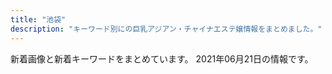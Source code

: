 ```yaml
---
title: "池袋"
description: "キーワード別にの巨乳アジアン・チャイナエステ嬢情報をまとめました。"
---
```


新着画像と新着キーワードをまとめています。
2021年06月21日の情報です。

<DmmAffiliateIns />
<KeywordTable
  shops={
    [
    {
        "name": "MONA\u30fbLIZA \u30e2\u30ca\u30fb\u30ea\u30b6",
        "keywords": {
            "C": 8
        },
        "station": "JR\u6c60\u888b\u99c5\u897f\u53e3",
        "img_links": [
            "http://monaliza.xyz/images/index_c2.jpg",
            "http://monaliza.xyz/images/index_c3.jpg",
            "http://monaliza.xyz/images/g6.jpg",
            "http://monaliza.xyz/images/g7.jpg",
            "http://monaliza.xyz/images/mobile.jpg",
            "http://monaliza.xyz/images/r04.jpg",
            "http://monaliza.xyz/images/gallery_image01b.jpg",
            "http://monaliza.xyz/images/r03.jpg",
            "http://monaliza.xyz/images/top.jpg",
            "http://monaliza.xyz/images/index_c1.jpg",
            "http://monaliza.xyz/images/r01.jpg",
            "http://monaliza.xyz/images/g4.jpg",
            "http://monaliza.xyz/images/yuki.jpg",
            "http://monaliza.xyz/images/aoyi.jpg",
            "http://monaliza.xyz/images/r02.jpg"
        ],
        "url": "http://monaliza.xyz/"
    },
    {
        "url": "https://www.aroma-angels.net/",
        "name": "AromaAngels\uff5e\u6c60\u888b\u30a2\u30ed\u30de\u30a8\u30f3\u30b8\u30a7\u30eb\u30ba\uff5e",
        "keywords": {
            "85": 13,
            "86": 5,
            "88": 5,
            "C": 45,
            "87": 5,
            "E": 2,
            "83": 1,
            "D": 14
        },
        "station": "JR\u6c60\u888b\u99c5\u897f\u53e3",
        "img_links": [
            "https://www.aroma-angels.net/images/mt_10_1_506.jpg",
            "https://www.aroma-angels.net/images/ml_11_1_240.jpg",
            "https://www.aroma-angels.net/images/up_5_22_0.jpg",
            "https://www.aroma-angels.net/images/mc_1_2_1092.jpg",
            "https://www.aroma-angels.net/images/mc_1_2_445.jpg",
            "https://www.aroma-angels.net/images/ml_11_1_1092.jpg",
            "https://www.aroma-angels.net/images/link/link_34.jpg",
            "https://www.aroma-angels.net/images/ml_11_1_507.jpg",
            "https://www.aroma-angels.net/images/link/link_31.jpg",
            "https://www.aroma-angels.net/asset/img/spacer900x360.png",
            "https://www.aroma-angels.net/images/up_5_11_0.jpeg",
            "https://www.aroma-angels.net/images/up_5_25_0.jpg",
            "https://www.aroma-angels.net/images/ml_11_1_1064.jpg",
            "https://www.aroma-angels.net/images/mc_1_1_505.jpg",
            "https://www.aroma-angels.net/images/ml_11_1_505.jpg",
            "https://www.aroma-angels.net/images/ml_11_1_239.jpg",
            "https://www.aroma-angels.net/images/mc_1_1_2202.jpg",
            "https://www.aroma-angels.net/images/up_5_15_0.jpg",
            "https://www.aroma-angels.net/asset/img/top.jpg",
            "https://www.aroma-angels.net/images/mc_1_2_144.jpg",
            "https://www.aroma-angels.net/images/up_5_8_0.jpg",
            "https://www.aroma-angels.net/images/mt_10_1_508.jpg",
            "https://www.aroma-angels.net/images/mt_10_1_1092.jpg",
            "https://www.aroma-angels.net/images/link/link_37.png",
            "https://www.aroma-angels.net/images/ml_11_1_314.jpg",
            "https://www.aroma-angels.net/images/mc_1_1_445.jpg",
            "https://www.aroma-angels.net/images/up_5_5_0.jpg",
            "https://www.aroma-angels.net/images/ml_11_1_506.jpg",
            "https://www.aroma-angels.net/asset/img/spacer300x450.png",
            "https://www.aroma-angels.net/images/ml_11_1_1411.jpg",
            "https://www.aroma-angels.net/images/mc_1_2_105.jpg",
            "https://www.aroma-angels.net/images/mc_1_1_1338.jpg",
            "https://www.aroma-angels.net/images/mt_10_1_105.jpg",
            "https://www.aroma-angels.net/images/mc_1_1_960.jpg",
            "https://www.aroma-angels.net/images/up_5_27_0.jpg",
            "https://www.aroma-angels.net/asset/img/spacer_gallery.png",
            "https://www.aroma-angels.net/images/up_5_19_0.jpg",
            "https://www.aroma-angels.net/images/ml_11_1_268.jpg",
            "https://www.aroma-angels.net/images/mc_1_1_1092.jpg",
            "https://www.aroma-angels.net/images/link/link_27.jpg",
            "https://www.aroma-angels.net/images/mt_10_1_505.jpg",
            "https://www.aroma-angels.net/images/mt_10_1_446.jpg",
            "https://www.aroma-angels.net/images/ml_11_1_425.jpg",
            "https://estama.jp/assets_new/default/pc/img/page/link/estama_200_40.png",
            "https://www.aroma-angels.net/images/mt_10_1_144.jpg",
            "https://www.aroma-angels.net/images/up_5_26_0.jpg",
            "https://www.aroma-angels.net/images/up_5_9_0.jpg",
            "https://www.aroma-angels.net/images/link/link_19.jpg",
            "https://www.aroma-angels.net/images/up_5_7_0.jpg",
            "https://menlog.net/link/menlog20040.jpg",
            "https://www.aroma-angels.net/images/ml_11_1_445.jpg",
            "https://www.aroma-angels.net/images/link/link_15.jpg",
            "https://www.aroma-angels.net/images/ml_11_1_241.jpg",
            "https://www.aroma-angels.net/images/ml_11_1_508.jpg",
            "https://www.aroma-angels.net/images/mc_1_1_508.jpg",
            "https://www.aroma-angels.net/images/mc_1_1_208.jpg",
            "https://www.aroma-angels.net/images/up_5_6_0.jpg",
            "https://www.aroma-angels.net/images/ml_11_1_105.jpg",
            "https://www.aroma-angels.net/images/ml_11_1_960.jpg",
            "https://www.aroma-angels.net/images/ml_11_1_446.jpg",
            "https://www.aroma-angels.net/images/ml_11_1_882.jpg",
            "https://www.aroma-angels.net/images/ml_11_1_208.jpg",
            "https://www.aroma-angels.net/images/mc_1_2_960.jpg",
            "https://www.aroma-angels.net/images/mc_1_1_105.jpg",
            "https://www.aroma-angels.net/images/mc_1_1_446.jpg",
            "https://www.aroma-angels.net/images/mc_1_1_882.jpg",
            "https://www.aroma-angels.net/images/ml_11_1_1272.jpg",
            "https://www.aroma-angels.net/images/ml_11_1_1338.jpg",
            "https://www.aroma-angels.net/images/up_5_10_0.jpg",
            "https://www.aroma-angels.net/images/up_5_14_0.jpg",
            "https://www.aroma-angels.net/images/mc_1_1_144.jpg",
            "https://www.aroma-angels.net/images/ml_11_1_144.jpg",
            "https://www.aroma-angels.net/images/up_5_18_0.jpg",
            "https://www.aroma-angels.net/images/up_5_17_0.jpg",
            "https://www.aroma-angels.net/images/ml_11_1_1698.jpeg",
            "https://www.aroma-angels.net/images/mc_1_1_506.jpg",
            "https://www.aroma-angels.net/images/ml_11_1_2202.jpg",
            "https://www.aroma-angels.net/images/up_5_12_0.jpg",
            "https://www.aroma-angels.net/asset/img/top2.jpg",
            "https://www.aroma-angels.net/images/up_5_13_0.jpg",
            "https://www.aroma-angels.net/images/up_5_23_0.jpg",
            "https://www.aroma-angels.net/images/ml_11_1_1285.jpg"
        ]
    },
    {
        "img_links": [
            "http://koi.este.work/2/uploadimg/1601879728.jpg",
            "http://koi.este.work/top.jpg",
            "http://koi.este.work/tennai4.jpg",
            "http://koi.este.work/b_girl.png",
            "http://koi.este.work/tennai.png",
            "http://koi.este.work/up_5_3_0.jpg",
            "http://koi.este.work/2/uploadimg/1577672563.jpg",
            "http://koi.este.work/mens-esthe.png",
            "http://koi.este.work/2/uploadimg/1565558725.jpg",
            "http://koi.este.work/t3.jpg",
            "http://koi.este.work/t1.jpg",
            "http://momipara.jp/img/link/momi88.jpg",
            "http://koi.este.work/2/uploadimg/1579481243.jpg",
            "http://koi.este.work/tennai3.jpg",
            "http://koi.este.work/tennai2.jpg",
            "http://koi.este.work/b_news.png"
        ],
        "name": "\u604b",
        "keywords": {
            "83": 18,
            "85": 6,
            "C": 12,
            "D": 18,
            "86": 6
        },
        "station": "JR\u6c60\u888b\u99c5\u897f\u53e3",
        "url": "http://koi.este.work/"
    },
    {
        "img_links": [
            "http://hanamizuki.jpn.cm/images/top.png",
            "http://hanamizuki.jpn.cm/photos/sites/43/2017/11/2017110204161468.jpg",
            "http://hanamizuki.jpn.cm/photos/sites/43/2019/12/2019122511054726.jpg",
            "http://hanamizuki.jpn.cm/images/nbj2.jpg",
            "http://hanamizuki.jpn.cm/photos/sites/43/2017/11/2017110204162215.jpg",
            "http://hanamizuki.jpn.cm/images/mobile.png",
            "http://hanamizuki.jpn.cm/images/s_link.png",
            "http://hanamizuki.jpn.cm/photos/sites/43/2019/12/2019122511054178.jpg",
            "http://hanamizuki.jpn.cm/images/s_staff.png",
            "http://hanamizuki.jpn.cm/images/s_news.png",
            "http://hanamizuki.jpn.cm/photos/sites/43/2021/02/2021020211590282.jpg"
        ],
        "name": "\u6c34\u6728\u82b1",
        "url": "http://hanamizuki.jpn.cm/",
        "keywords": {
            "H": 2,
            "88": 1,
            "95": 1,
            "90": 1,
            "E": 1
        },
        "station": "JR\u6c60\u888b\u99c5\u6771\u53e3"
    },
    {
        "name": "\u5fc3\u30d1\u30e9\u30c0\u30a4\u30b9",
        "station": "JR\u6c60\u888b\u99c5\u897f\u53e3",
        "url": "http://new-paradise.net/",
        "img_links": [
            "http://new-paradise.net/images/zi_staff.png",
            "http://new-paradise.net/images/a4.jpg",
            "http://new-paradise.net/images/g0.jpg",
            "http://new-paradise.net/images/a5.jpg",
            "http://new-paradise.net/images/mobile.png",
            "http://new-paradise.net/images/info.jpg",
            "http://new-paradise.net/images/a6.jpg",
            "http://new-paradise.net/images/a1.jpg",
            "http://new-paradise.net/images/a2.jpg",
            "http://new-paradise.net/images/r3.jpg",
            "http://new-paradise.net/images/misaki02.jpg",
            "http://new-paradise.net/images/up.png",
            "http://new-paradise.net/images/flash1.jpg",
            "http://new-paradise.net/images/kanna02.jpg",
            "http://new-paradise.net/images/noa.jpg",
            "http://new-paradise.net/images/honoka.jpg",
            "http://new-paradise.net/images/a7.jpg",
            "http://new-paradise.net/images/kiki.jpg",
            "http://new-paradise.net/images/kiki02.jpg",
            "http://new-paradise.net/images/itigo.jpg",
            "http://new-paradise.net/images/misaki01.jpg",
            "http://new-paradise.net/images/down.png",
            "http://new-paradise.net/images/a3.jpg"
        ],
        "keywords": {}
    },
    {
        "img_links": [
            "http://es-manzokudou.com/images/index_06.jpg",
            "http://es-manzokudou.com/images/index_24.jpg",
            "http://es-manzokudou.com/uploads/801bf12e5eb5d7775a0d06c4314059a8.jpg",
            "http://es-manzokudou.com/images/service_09.jpg",
            "http://es-manzokudou.com/uploads/40fc21d31595f51aaf89793b1f68617b.jpg",
            "http://es-manzokudou.com/uploads/6eeb47bf176bb33d310cc4b85e6877cd.jpg",
            "http://es-manzokudou.com/images/info_07.png",
            "http://es-manzokudou.com/images/interior_10.jpg",
            "http://es-manzokudou.com/uploads/1e5aff376576a255098bc7597386a028.jpg",
            "http://es-manzokudou.com/uploads/de54f16df04e0df8ae07ab990b8c9fd2.jpg",
            "http://es-manzokudou.com/images/index_16.jpg",
            "http://es-manzokudou.com/uploads/ce9c20b274548d8d7fc88ffba3feb6b8.jpg",
            "http://es-manzokudou.com/uploads/7284e4ffc051cbb8c074a8c30390ce68.jpg",
            "http://es-manzokudou.com/uploads/b7f36d45469210b381ecb79a0e05a347.jpg",
            "http://es-manzokudou.com/images/index_17.jpg",
            "http://es-manzokudou.com/uploads/4a9bc6863322924a09070162269c7415.jpg",
            "http://es-manzokudou.com/uploads/848e0db3804d1d3c823537204d67f5aa.jpg",
            "http://es-manzokudou.com/uploads/c7f77c3ead6ef13dab668a39ed78609c.jpg",
            "http://www.cmfm2.jp/images/over_thumb_l.png",
            "http://es-manzokudou.com/images/index_29.jpg",
            "http://es-manzokudou.com/uploads/13ab049cc45dea80b43d33b6b7108f00.jpg",
            "http://es-manzokudou.com/images/index_15.jpg",
            "http://es-manzokudou.com/uploads/0d826c16062de1388c242e2f77eb7cd6.jpg",
            "http://es-manzokudou.com/uploads/f66d763bd48ac5f51969e4311ac7af5c.jpg",
            "http://es-manzokudou.com/uploads/200f500725d3f15233d981ad9b5e6b9a.jpg",
            "http://es-manzokudou.com/uploads/0796672f7c59948334658998a3c55cdb.jpg",
            "http://es-manzokudou.com/images/girls_11.jpg",
            "http://es-manzokudou.com/images/index_13.jpg",
            "http://es-manzokudou.com/uploads/8a1fb58d0b110680c2356994ca8efb25.jpg",
            "http://es-manzokudou.com/images/girls_09.jpg",
            "http://es-manzokudou.com/uploads/d89fe15ae91cbe6757df76651ba2bafb.jpg",
            "http://es-manzokudou.com/images/index_03.jpg",
            "http://es-manzokudou.com/uploads/62c2e989f1be95fc8e01be85b464d514.jpg",
            "http://es-manzokudou.com/uploads/e0558d7d118d3983ed620237423a6a17.jpg",
            "http://es-manzokudou.com/uploads/9f77b9b12f9cf11fcb013974ba368064.jpg",
            "http://es-manzokudou.com/uploads/209ba11412c2c128b5dfbdb8cfef6faa.jpg",
            "http://es-manzokudou.com/images/index_31.jpg",
            "http://es-manzokudou.com/uploads/6d01aeb80d9d599f91829439c8d1cce9.jpg",
            "http://es-manzokudou.com/images/info_05.png",
            "http://es-manzokudou.com/uploads/c92c85411d427aeda4e82379f413bfc5.jpg",
            "http://es-manzokudou.com/uploads/dedff2c11ab7aaa841a9cf2747a8406c.jpg",
            "http://es-manzokudou.com/images/index_28.jpg",
            "http://es-manzokudou.com/images/index_30.jpg",
            "http://es-manzokudou.com/images/index_19.jpg",
            "http://es-manzokudou.com/uploads/275d5f397baa63db8424c86d5d6237cf.jpg",
            "http://es-manzokudou.com/images/index_02.jpg",
            "http://es-manzokudou.com/uploads/0b1795e88117182a477ab05f88143541.jpg",
            "http://es-manzokudou.com/images/info_02.png",
            "http://es-manzokudou.com/uploads/33e3f16ac4ad0cce4991bcbf73f4ed57.jpg",
            "http://es-manzokudou.com/images/index_22.jpg",
            "http://es-manzokudou.com/images/index_14.jpg",
            "http://es-manzokudou.com/uploads/e29aa67ee54566513e4e34114bfdc7b9.jpg",
            "http://es-manzokudou.com/uploads/efbc511fca65f9baeae51ee52426cc0e.jpg",
            "http://es-manzokudou.com/images/index_21.jpg",
            "http://es-manzokudou.com/images/info_04.png",
            "http://es-manzokudou.com/images/index_23.jpg",
            "http://es-manzokudou.com/uploads/d0fdd8f6b16eaf7d5013c7d285fed2e3.jpg",
            "http://es-manzokudou.com/images/index_08.jpg",
            "http://es-manzokudou.com/uploads/356177edff3d3b7efc4a77022debc8aa.jpg",
            "http://es-manzokudou.com/uploads/8ec0af3b4889c07ab76ccbed51b2b813.jpg",
            "http://es-manzokudou.com/images/index_11.jpg",
            "http://es-manzokudou.com/uploads/da9811a4171f2ec42d7c9a8567e79d8c.jpg",
            "http://es-manzokudou.com/uploads/d71f74498ca17396d022ba9a4df966f3.jpg",
            "http://es-manzokudou.com/uploads/b3126b220ec550d17cf3d4ceaa0d5f91.jpg",
            "http://es-manzokudou.com/uploads/7b043aa15c9a9920550a2b92ec6be546.jpg",
            "http://es-manzokudou.com/images/index_09.jpg",
            "http://es-manzokudou.com/uploads/4638ddb6f986a671b148647ba616100a.jpg",
            "http://es-manzokudou.com/images/link_09.jpg",
            "http://es-manzokudou.com/uploads/36735dc9d436a790f344c57635a3a44f.jpg",
            "http://es-manzokudou.com/images/info_01.png",
            "http://es-manzokudou.com/images/index_07.jpg",
            "http://es-manzokudou.com/images/index_04.jpg",
            "http://es-manzokudou.com/uploads/88aa8f906b0332cb40ad4429c8e7b758.jpg",
            "http://es-manzokudou.com/images/info_09.png",
            "http://es-manzokudou.com/images/index_05.jpg",
            "http://es-manzokudou.com/images/service_10.jpg",
            "http://es-manzokudou.com/uploads/59a8a61377564fb64b48427e84e4243f.jpg",
            "http://es-manzokudou.com/images/index_27.jpg",
            "http://es-manzokudou.com/images/interior_09.jpg",
            "http://es-manzokudou.com/images/index_01.jpg"
        ],
        "name": "\u6e80\u8db3\u5802",
        "url": "http://es-manzokudou.com/",
        "keywords": {
            "C": 10,
            "D": 7,
            "84": 1,
            "87": 8,
            "86": 7,
            "88": 2
        },
        "station": "JR\u6c60\u888b\u99c5\u6771\u53e3"
    },
    {
        "url": "https://honeybee2.com/",
        "keywords": {
            "84": 239,
            "D": 145,
            "82": 61,
            "83": 131,
            "C": 251,
            "85": 95,
            "F": 43
        },
        "name": "\u30cf\u30cb\u30fc\u30d3\u30fc",
        "station": "JR\u6c60\u888b\u99c5\u897f\u53e3(\u5317)",
        "img_links": [
            "https://honeybee2.com/images_staff/108/050115134296.jpg",
            "https://honeybee2.com/images/icon_ranking_05.png",
            "https://honeybee2.com/images/icon_ranking_01.png",
            "https://honeybee2.com/images_staff/111/050114432551.jpg",
            "https://honeybee2.com/images/img_info.png",
            "https://honeybee2.com/images_staff/142/050113450875.jpg",
            "https://honeybee2.com/images_staff/111/070714141435.jpg",
            "https://honeybee2.com/images/img_info_02.png",
            "https://honeybee2.com/images/btn_back.png",
            "https://honeybee2.com/images_staff/150/091116274617.jpg",
            "https://honeybee2.com/images/img_info_01.png",
            "https://honeybee2.com/images_staff/150/050113284720.jpg",
            "https://honeybee2.com/images_staff/142/060611265633.jpg",
            "https://honeybee2.com/images/img_gallery_04.png",
            "https://honeybee2.com/images_staff/176/050115410027.jpg",
            "https://honeybee2.com/images/img_gallery_02.png",
            "https://honeybee2.com/images/bnr_88_31.jpg",
            "https://honeybee2.com/images_staff/117/050114225897.jpg",
            "https://honeybee2.com/images/icon_ranking_03.png",
            "https://honeybee2.com/images_staff/136/041523165620.jpg",
            "https://honeybee2.com/images/img_gallery_06.png",
            "https://honeybee2.com/images/bnr_160_45.jpg",
            "https://honeybee2.com/images_staff/99/110211050217.jpg",
            "https://honeybee2.com/images/img_gallery_01.png",
            "https://honeybee2.com/images/bnr_468_60.jpg",
            "https://honeybee2.com/images_staff/60/050115251333.jpg",
            "https://honeybee2.com/images/bnr_side_concept.png",
            "https://honeybee2.com/images_staff/117/082321050834.jpg",
            "https://honeybee2.com/images/pagetop_off.png",
            "https://honeybee2.com/images/img_gallery_05.png",
            "https://honeybee2.com/images_staff/168/111319171076.jpg",
            "https://honeybee2.com/images/img_gallery_03.png",
            "https://honeybee2.com/images/btn_next.png",
            "https://honeybee2.com/images/icon_new.png",
            "https://honeybee2.com/images_staff/175/050113092189.jpg",
            "https://honeybee2.com/images_staff/60/032207120681.jpg",
            "https://honeybee2.com/images/img_info_03.png",
            "https://honeybee2.com/images/bnr_side_card.png",
            "https://honeybee2.com/images/vis_castframe_01.png",
            "https://honeybee2.com/images/vis_profileframe.png",
            "https://honeybee2.com/images_staff/136/050114025434.jpg",
            "https://honeybee2.com/images_staff/134/041314164177.jpg",
            "https://honeybee2.com/images/no_image.jpg",
            "https://honeybee2.com/images/bnr_200_40.jpg",
            "https://honeybee2.com/images/icon_ranking_04.png",
            "https://honeybee2.com/images_staff/168/050113400416.jpg",
            "https://honeybee2.com/images_staff/99/050115040623.jpg"
        ]
    },
    {
        "keywords": {},
        "name": "\u30b9\u30de\u30a4\u30eb",
        "img_links": [],
        "station": "JR\u6c60\u888b\u99c5\u6771\u53e3",
        "url": "http://iris.iest.info/"
    },
    {
        "img_links": [
            "http://esthe-treat.com/img/pc.jpg",
            "http://esthe-treat.com/staff/natumi/01.jpg",
            "http://esthe-treat.com/img/pic.jpg",
            "http://esthe-treat.com/img/t-t.jpg",
            "http://esthe-treat.com/img/t-s.jpg",
            "http://esthe-treat.com/img/sys2.png",
            "http://esthe-treat.com/img/info.jpg",
            "http://esthe-treat.com/img/t-o.jpg",
            "http://esthe-treat.com/img/t-r.jpg",
            "http://esthe-treat.com/img/cam.jpg",
            "http://esthe-treat.com/staff/yuyu/01.jpg",
            "http://esthe-treat.com/img/sys1.png",
            "http://esthe-treat.com/staff/rena/01.jpg",
            "http://esthe-treat.com/img/t-a.jpg",
            "http://esthe-treat.com/img/tit.jpg",
            "http://esthe-treat.com/img/adrs.jpg",
            "http://esthe-treat.com/img/add.jpg",
            "http://esthe-treat.com/staff/ami/01.jpg",
            "http://esthe-treat.com/img/botton.jpg",
            "http://esthe-treat.com/staff/miki/01.jpg",
            "http://esthe-treat.com/img/sysetc.png",
            "http://esthe-treat.com/img/tel.jpg"
        ],
        "url": "http://esthe-treat.com/",
        "keywords": {},
        "name": "\u53f0\u6e7e\u5e78\u904b\u30ea\u30e9\u30af\u30bc\u30fc\u30b7\u30e7\u30f3",
        "station": "JR\u6c60\u888b\u99c5\u897f\u53e3"
    },
    {
        "url": "http://www.coco-8.jp/",
        "name": "CoCo8 \u30b3\u30b3\u30a8\u30a4\u30c8",
        "station": "JR\u6c60\u888b\u99c5\u897f\u53e3",
        "img_links": [
            "http://www.coco-8.jp/_src/36746395/lineline.png",
            "http://www.coco-8.jp/_src/36746380/aki.jpg",
            "http://www.coco-8.jp/_src/37791754/smartselect_20191212-140919_wechat.jpg",
            "http://www.coco-8.jp/_src/36746732/road2.png",
            "http://www.coco-8.jp/_src/36820892/cam3.png",
            "http://www.coco-8.jp/_src/36742655/down.png",
            "http://www.coco-8.jp/_src/36741638/4.jpg",
            "http://www.coco-8.jp/_src/49977773/wechatimg437_20201113100952153.jpg",
            "http://www.coco-8.jp/_src/36742459/2.jpg",
            "http://www.coco-8.jp/_src/36746639/lineline.png",
            "http://www.coco-8.jp/_src/36820891/cam3.png",
            "http://www.coco-8.jp/_src/36742638/b.png",
            "http://www.coco-8.jp/_src/36746641/risa.jpg",
            "http://www.coco-8.jp/_src/36746331/lineline.png",
            "http://www.coco-8.jp/_src/36746398/mei1.jpg",
            "http://www.coco-8.jp/_src/49632559/wechatimg336_20201102105038881.jpg",
            "http://www.coco-8.jp/_src/54960394/lineline.png",
            "http://www.coco-8.jp/_src/36746397/mei1.jpg",
            "http://www.coco-8.jp/_src/36813493/cam2.jpg",
            "http://www.coco-8.jp/_src/36813492/cam2.jpg",
            "http://www.coco-8.jp/_src/54960393/wechatimg955.jpg",
            "http://www.coco-8.jp/_src/36741674/5.jpg",
            "http://www.coco-8.jp/_src/36741637/3.jpg",
            "http://www.coco-8.jp/_src/36745880/pic2.jpg",
            "http://www.coco-8.jp/_src/49977789/lineline.png",
            "http://www.coco-8.jp/_src/36742458/1.jpg",
            "http://www.coco-8.jp/_src/36745876/pic1.jpg",
            "http://www.coco-8.jp/_src/36741670/1.jpg",
            "http://www.coco-8.jp/_src/36742642/b.png",
            "http://www.coco-8.jp/_src/36742636/b.png",
            "http://www.coco-8.jp/_src/54960397/wechatimg955.jpg",
            "http://www.coco-8.jp/_src/36746636/iwa1.jpg",
            "http://www.coco-8.jp/_src/36746644/lineline.png",
            "http://www.coco-8.jp/_src/36741673/3.jpg",
            "http://www.coco-8.jp/_src/49977786/wechatimg336_20201102105038881.jpg",
            "http://www.coco-8.jp/_src/49632727/wechatimg336_20201102105038881.jpg",
            "http://www.coco-8.jp/_src/36712010/sayuri.jpg",
            "http://www.coco-8.jp/_src/49977785/wechatimg336_20201102105038881.jpg",
            "http://www.coco-8.jp/_src/36746635/iwa1.jpg",
            "http://www.coco-8.jp/_src/36746688/g2.jpg",
            "http://www.coco-8.jp/_src/36742658/s1.jpg",
            "http://www.coco-8.jp/_src/36746704/g5.png",
            "http://www.coco-8.jp/_src/36746682/g.jpg",
            "http://www.coco-8.jp/_src/36741636/5.jpg",
            "http://www.coco-8.jp/_src/36742462/5.jpg",
            "http://www.coco-8.jp/_src/36746320/sayuri.jpg",
            "http://www.coco-8.jp/_src/36741671/2.jpg",
            "http://www.coco-8.jp/_src/36742791/s4.jpg",
            "http://www.coco-8.jp/_src/36742640/b.png",
            "http://www.coco-8.jp/_src/36741678/down.png",
            "http://www.coco-8.jp/_src/36741639/2.jpg",
            "http://www.coco-8.jp/_src/36746714/b.png",
            "http://www.coco-8.jp/_src/36742461/4.jpg",
            "http://www.coco-8.jp/_src/36746692/g3.jpg",
            "http://www.coco-8.jp/_src/36746351/lineline.png",
            "http://www.coco-8.jp/_src/36746346/maya.jpg",
            "http://www.coco-8.jp/_src/55662797/img20210426142633666355.png",
            "http://www.coco-8.jp/_src/36743040/s5.jpg",
            "http://www.coco-8.jp/_src/54960396/wechatimg955.jpg",
            "http://www.coco-8.jp/_src/37791789/lineline.png",
            "http://www.coco-8.jp/_src/36746642/risa.jpg",
            "http://www.coco-8.jp/_src/36746702/g6.jpg",
            "http://www.coco-8.jp/_src/36741640/1.jpg",
            "http://www.coco-8.jp/_src/49977665/wechatimg437_20201113100952153.jpg",
            "http://www.coco-8.jp/_src/36742714/s2.jpg",
            "http://www.coco-8.jp/_src/36746379/aki.jpg",
            "http://www.coco-8.jp/_src/36746345/maya.jpg",
            "http://www.coco-8.jp/_src/54960364/wechatimg955.jpg",
            "http://www.coco-8.jp/_src/36742460/3.jpg",
            "http://www.coco-8.jp/_src/36742780/s3.jpg",
            "http://www.coco-8.jp/_src/36742644/sayuri.jpg",
            "http://www.coco-8.jp/_src/37791773/wechatimg437_20201113100952153.jpg",
            "http://www.coco-8.jp/_src/36742630/b.png",
            "http://www.coco-8.jp/_src/36746633/lineline.png",
            "http://www.coco-8.jp/_src/37791774/wechatimg437_20201113100952153.jpg",
            "http://www.coco-8.jp/_src/36741672/4.jpg"
        ],
        "keywords": {
            "88": 1,
            "90": 1,
            "86": 2
        }
    },
    {
        "url": "http://salon-arm.com/",
        "img_links": [
            "http://salon-arm.com/staff/kaori/01mb.jpg",
            "http://salon-arm.com/staff/ringo/01mb.jpg",
            "http://salon-arm.com/staff/nana/01.jpg",
            "http://salon-arm.com/staff/ichigo/01mb.jpg",
            "http://salon-arm.com/img/ttl_mobile.png",
            "http://salon-arm.com/img/ttl_line.png",
            "http://salon-arm.com/i/files/homeimg.jpg",
            "http://salon-arm.com/staff/rika/01.jpg",
            "http://salon-arm.com/staff/saya/01mb.jpg",
            "http://salon-arm.com/staff/mai/01.jpg",
            "http://salon-arm.com/img/ttl_tnew.png",
            "http://salon-arm.com/staff/ringo/01.jpg",
            "http://salon-arm.com/staff/nana/01mb.jpg",
            "http://salon-arm.com/staff/ai/01.jpg",
            "http://salon-arm.com/staff/yuuka/01mb.jpg",
            "http://salon-arm.com/staff/reina/01.jpg",
            "http://salon-arm.com/staff/yuuka/01.jpg",
            "http://salon-arm.com/staff/ai/01mb.jpg",
            "http://salon-arm.com/staff/midori/01.jpg",
            "http://salon-arm.com/img/att.jpg",
            "http://salon-arm.com/staff/rika/01mb.jpg",
            "http://salon-arm.com/img/ttl_staff.png",
            "http://salon-arm.com/staff/mai/01mb.jpg",
            "http://salon-arm.com/staff/reina/01mb.jpg",
            "http://salon-arm.com/pic/top.png",
            "http://salon-arm.com/staff/emi/01mb.jpg",
            "http://salon-arm.com/staff/kaori/01.jpg",
            "http://salon-arm.com/staff/saya/01.jpg",
            "http://salon-arm.com/staff/ichigo/01.jpg",
            "http://salon-arm.com/pic/head.png",
            "http://salon-arm.com/staff/emi/01.jpg",
            "http://salon-arm.com/img/ttl_concept.png",
            "http://salon-arm.com/staff/midori/01mb.jpg"
        ],
        "keywords": {
            "C": 21
        },
        "name": "\u30a2\u30ed\u30de\u30ed\u30de\u30f3\u30b9",
        "station": "JR\u6c60\u888b\u99c5\u897f\u53e3"
    },
    {
        "name": "\u6e80\u6708\u5802",
        "station": "JR\u6c60\u888b\u99c5\u897f\u53e3",
        "keywords": {},
        "img_links": [],
        "url": "http://mangetsudou.tyo.cm/"
    },
    {
        "keywords": {
            "F": 39,
            "E": 98,
            "90": 14,
            "88": 93,
            "D": 65,
            "89": 71,
            "C": 35,
            "87": 25
        },
        "url": "https://www.relax-es.net/",
        "img_links": [
            "https://www.relax-es.net/img/uploadfile/imgpc01601602970.jpg",
            "https://www.relax-es.net/img/uploadfile/imgpc01601602403.jpg",
            "https://www.relax-es.net/w90-p90/img/uploadfile/imgpc01601602890.jpg",
            "https://www.relax-es.net/w160-p400/img/uploadfile/imgpc01601602269.jpg",
            "https://www.relax-es.net/w200-p300/img/uploadfile/imgpc01601602188.jpg",
            "https://www.relax-es.net/w160-p400/img/uploadfile/imgpc01601602676.jpg",
            "https://www.relax-es.net/w90-p90/img/uploadfile/imgpc01601603008.jpg",
            "https://www.relax-es.net/w160-p400/img/uploadfile/imgpc01601602761.jpg",
            "https://www.relax-es.net/img/uploadfile/1601603998.png",
            "https://www.relax-es.net/w160-p400/img/uploadfile/imgpc01601602890.jpg",
            "https://www.relax-es.net/img/uploadfile/imgpc01608535915.jpg",
            "https://www.relax-es.net/w200-p300/img/uploadfile/imgpc01601602443.jpg",
            "https://www.relax-es.net/img/s/area05.png",
            "https://www.relax-es.net/img/uploadfile/imgpc01608535716.jpg",
            "https://www.relax-es.net/w90-p90/img/uploadfile/imgpc01608535783.jpg",
            "https://www.relax-es.net/img/uploadfile/img_1601600707.jpg",
            "https://www.relax-es.net/w90-p90/img/uploadfile/imgpc01601602970.jpg",
            "https://www.relax-es.net/w200-p300/img/uploadfile/imgpc01601602016.jpg",
            "https://www.relax-es.net/w200-p300/img/uploadfile/imgpc01601942142.jpg",
            "https://www.relax-es.net/img/uploadfile/imgpc01601602890.jpg",
            "https://www.relax-es.net/img/uploadfile/imgpc01601942142.jpg",
            "https://www.relax-es.net/w160-p400/img/uploadfile/imgpc01608535716.jpg",
            "https://www.relax-es.net/w160-p400/img/uploadfile/imgpc01601603008.jpg",
            "https://www.relax-es.net/w160-p400/img/uploadfile/imgpc01601942092.jpg",
            "https://www.relax-es.net/w90-p90/img/uploadfile/imgpc01608535826.jpg",
            "https://www.relax-es.net/img/bana05.jpg",
            "https://www.relax-es.net/img/uploadfile/imgpc01601602443.jpg",
            "https://www.relax-es.net/w160-p400/img/uploadfile/imgpc01601602326.jpg",
            "https://www.relax-es.net/w160-p400/img/uploadfile/imgpc01601942123.jpg",
            "https://www.relax-es.net/w160-p400/img/uploadfile/imgpc01601602970.jpg",
            "https://www.relax-es.net/w160-p400/img/uploadfile/imgpc01608535826.jpg",
            "https://www.relax-es.net/w160-p400/img/uploadfile/imgpc01601602403.jpg",
            "https://www.relax-es.net/img/uploadfile/imgpc01601602188.jpg",
            "https://www.relax-es.net/img/bana01.jpg",
            "https://www.relax-es.net/w200-p300/img/uploadfile/imgpc01601602890.jpg",
            "https://www.relax-es.net/img/num4.png",
            "https://www.relax-es.net/img/uploadfile/imgpc01601603008.jpg",
            "https://www.relax-es.net/img/s/area04.png",
            "https://www.relax-es.net/img/uploadfile/imgpc01601942123.jpg",
            "https://www.relax-es.net/img/uploadfile/imgpc01601601975.jpg",
            "https://www.relax-es.net/img/bana03.jpg",
            "https://www.relax-es.net/w200-p300/img/uploadfile/imgpc01601942105.jpg",
            "https://www.relax-es.net/w160-p400/img/uploadfile/imgpc01601942142.jpg",
            "https://www.relax-es.net/img/bana07.jpg",
            "https://www.relax-es.net/img/companioncoment.png",
            "https://www.relax-es.net/img/uploadfile/imgpc01601942092.jpg",
            "https://www.relax-es.net/img/num5.png",
            "https://www.relax-es.net/w160-p400/img/uploadfile/imgpc01601942105.jpg",
            "https://www.relax-es.net/img/s/area01.png",
            "https://www.relax-es.net/img/kantan.jpg",
            "https://www.relax-es.net/img/uploadfile/imgpc01601942165.jpg",
            "https://www.relax-es.net/w160-p400/img/uploadfile/imgpc01601601975.jpg",
            "https://www.relax-es.net/img/uploadfile/imgpc01601602761.jpg",
            "https://www.relax-es.net/img/num1.png",
            "https://www.relax-es.net/w160-p400/img/uploadfile/imgpc01601602188.jpg",
            "https://www.relax-es.net/w160-p400/img/uploadfile/imgpc01608535915.jpg",
            "https://www.relax-es.net/w160-p400/img/uploadfile/imgpc01601602016.jpg",
            "https://www.relax-es.net/img/s/area03.png",
            "https://www.relax-es.net/img/area.jpg",
            "https://www.relax-es.net/w200-p300/img/uploadfile/imgpc01601602269.jpg",
            "https://www.relax-es.net/img/uploadfile/imgpc01601601781.jpg",
            "https://www.relax-es.net/w200-p300/img/uploadfile/imgpc01608535783.jpg",
            "https://www.relax-es.net/img/uploadfile/imgpc01601602676.jpg",
            "https://www.relax-es.net/w160-p400/img/uploadfile/imgpc01608535783.jpg",
            "https://www.relax-es.net/w160-p400/img/uploadfile/imgpc01601601781.jpg",
            "https://www.relax-es.net/w300-p200/img/uploadfile/imgpc01601602761.jpg",
            "https://www.relax-es.net/img/s/area06.png",
            "https://www.relax-es.net/img/uploadfile/img_1601600792.jpg",
            "https://www.relax-es.net/img/uploadfile/imgpc01601602016.jpg",
            "https://www.relax-es.net/img/uploadfile/imgpc01601942105.jpg",
            "https://www.relax-es.net/w200-p300/img/uploadfile/imgpc01608535716.jpg",
            "https://www.relax-es.net/w200-p300/img/uploadfile/imgpc01601942123.jpg",
            "https://www.relax-es.net/img/icon/new.png",
            "https://www.relax-es.net/w160-p400/img/uploadfile/imgpc01601942165.jpg",
            "https://www.relax-es.net/img/uploadfile/imgpc01601602326.jpg",
            "https://www.relax-es.net/img/syscard.png",
            "https://www.relax-es.net/img/s/area02.png",
            "https://www.relax-es.net/w160-p400/img/uploadfile/imgpc01601602443.jpg",
            "https://www.relax-es.net/w230-p230/img/uploadfile/img_1601600792.jpg",
            "https://www.relax-es.net/img/uploadfile/imgpc01601602269.jpg",
            "https://www.relax-es.net/img/num3.png",
            "https://www.relax-es.net/img/bana04.jpg",
            "https://www.relax-es.net/img/uploadfile/imgpc01608535826.jpg",
            "https://www.relax-es.net/w90-p90/img/uploadfile/imgpc01608535716.jpg",
            "https://www.relax-es.net/img/bana02.jpg",
            "https://www.relax-es.net/img/bana10.jpg",
            "https://www.relax-es.net/img/uploadfile/imgpc01608535783.jpg",
            "https://www.relax-es.net/img/num2.png"
        ],
        "station": "JR\u6c60\u888b\u99c5\u897f\u53e3(\u5317)",
        "name": "New RELAX TIME"
    },
    {
        "keywords": {
            "84": 3,
            "86": 1,
            "87": 3,
            "F": 1,
            "83": 4,
            "D": 1,
            "88": 2,
            "E": 2,
            "C": 23,
            "85": 2
        },
        "name": "\u30a2\u30ef\u56fd\u515a",
        "img_links": [
            "http://awakoku.net/girls/hana2.jpg",
            "http://awakoku.net/girls/misaki2.jpg",
            "http://awakoku.net/girls/saki1.jpg",
            "http://awakoku.net/girls/yumi.jpg",
            "http://awakoku.net/girls/yuri1.jpg",
            "http://awakoku.net/image/pickup.jpg",
            "http://awakoku.net/girls/kana2.jpg",
            "http://awakoku.net/girls/nana11.jpg",
            "http://awakoku.net/girls/misaki1.jpg",
            "http://awakoku.net/girls/sakura1.jpg",
            "http://awakoku.net/girls/miyuki1.jpg",
            "http://awakoku.net/girls/mina1.jpg",
            "http://awakoku.net/image/header.jpg",
            "http://awakoku.net/girls/nagisa2.jpg",
            "http://awakoku.net/girls/miyuki2.jpg",
            "http://awakoku.net/topics/img/7-1.jpg",
            "http://awakoku.net/girls/noimage.jpg",
            "http://awakoku.net/girls/kana1.jpg",
            "http://awakoku.net/girls/hana1.jpg",
            "http://awakoku.net/girls/ami1.jpg",
            "http://awakoku.net/girls/nana22.jpg",
            "http://awakoku.net/girls/nagisa1.jpg",
            "http://awakoku.net/girls/aya1.jpg",
            "http://awakoku.net/girls/mina2.jpg",
            "http://awakoku.net/girls/yuri2.jpg"
        ],
        "station": "JR\u6c60\u888b\u99c5\u897f\u53e3",
        "url": "http://awakoku.net/"
    },
    {
        "station": "JR\u6c60\u888b\u99c5\u897f\u53e3",
        "img_links": [
            "http://foryou-est.tokyo/images/down.png",
            "http://foryou-est.tokyo/images/sp03.jpg",
            "http://foryou-est.tokyo/images/riri.jpg",
            "http://foryou-est.tokyo/images/yuri.jpg",
            "http://foryou-est.tokyo/images/sp02.jpg",
            "http://foryou-est.tokyo/images/emi.jpg",
            "http://foryou-est.tokyo/images/zi_staff.png",
            "http://foryou-est.tokyo/images/ai.jpg",
            "http://foryou-est.tokyo/images/mobile.png",
            "http://foryou-est.tokyo/images/up.png",
            "http://foryou-est.tokyo/images/flash1.jpg",
            "http://foryou-est.tokyo/images/yuki.jpg",
            "http://foryou-est.tokyo/images/xin.jpg",
            "http://foryou-est.tokyo/images/sp01.jpg",
            "http://foryou-est.tokyo/images/kina.jpg"
        ],
        "name": "For You",
        "keywords": {},
        "url": "http://foryou-est.tokyo/"
    },
    {
        "url": "http://manian-ikebukuro.com/",
        "img_links": [
            "http://manian-ikebukuro.com/image/cast/cast_69_2_l.jpg",
            "http://manian-ikebukuro.com/img/QRcode.png",
            "http://manian-ikebukuro.com/img/pickupGirl.png",
            "http://manian-ikebukuro.com/image/cast/cast_71_2_l.jpg",
            "http://manian-ikebukuro.com/image/cast/cast_67_1_s.jpg",
            "http://manian-ikebukuro.com/image/cast/10x10.jpg",
            "http://manian-ikebukuro.com/sp/img/tel.png",
            "http://manian-ikebukuro.com/image/cast/cast_80_1_s.jpg",
            "http://manian-ikebukuro.com/image/cast/cast_67_1_l.jpg",
            "http://manian-ikebukuro.com/image/cast/cast_68_2_l.jpg",
            "http://manian-ikebukuro.com/image/cast/cast_75_1_l.jpg",
            "http://manian-ikebukuro.com/image/cast/cast_64_1_s.jpg",
            "http://manian-ikebukuro.com/image/cast/cast_74_2_l.jpg",
            "http://manian-ikebukuro.com/image/cast/cast_70_1_s.jpg",
            "http://manian-ikebukuro.com/image/cast/cast_74_1_l.jpg",
            "http://manian-ikebukuro.com/image/cast/cast_64_1_l.jpg",
            "http://manian-ikebukuro.com/image/cast/cast_77_1_l.jpg",
            "http://manian-ikebukuro.com/image/cast/cast_68_1_l.jpg",
            "http://manian-ikebukuro.com/image/cast/cast_70_1_l.jpg",
            "http://manian-ikebukuro.com/image/cast/cast_69_1_l.jpg",
            "http://manian-ikebukuro.com/image/cast/cast_47_2_l.jpg",
            "http://manian-ikebukuro.com/image/cast/cast_68_1_s.jpg",
            "http://manian-ikebukuro.com/image/cast/cast_64_2_l.jpg",
            "http://manian-ikebukuro.com/image/cast/cast_73_2_l.jpg",
            "http://manian-ikebukuro.com/image/cast/cast_73_1_s.jpg",
            "http://manian-ikebukuro.com/image/cast/cast_47_1_s.jpg",
            "http://manian-ikebukuro.com/image/cast/cast_77_1_s.jpg",
            "http://manian-ikebukuro.com/img/line1.jpg",
            "http://manian-ikebukuro.com/image/cast/cast_71_1_l.jpg",
            "http://manian-ikebukuro.com/image/cast/cast_63_1_s.jpg",
            "http://manian-ikebukuro.com/image/cast/cast_75_2_l.jpg",
            "http://manian-ikebukuro.com/image/cast/cast_73_1_l.jpg",
            "http://manian-ikebukuro.com/img/header0.jpg",
            "http://manian-ikebukuro.com/image/cast/cast_77_2_l.jpg",
            "http://manian-ikebukuro.com/img/bar_staff.png",
            "http://manian-ikebukuro.com/img/bar_profile.png",
            "http://manian-ikebukuro.com/image/cast/cast_6_1_s.jpg",
            "http://manian-ikebukuro.com/image/cast/cast_70_2_l.jpg",
            "http://manian-ikebukuro.com/image/cast/cast_69_1_s.jpg",
            "http://manian-ikebukuro.com/image/cast/cast_75_1_s.jpg",
            "http://manian-ikebukuro.com/img/spSite.jpg",
            "http://manian-ikebukuro.com/image/cast/cast_63_1_l.jpg",
            "http://manian-ikebukuro.com/img/news3.png",
            "http://manian-ikebukuro.com/image/cast/cast_47_1_l.jpg",
            "http://manian-ikebukuro.com/img/tel.png",
            "http://manian-ikebukuro.com/image/cast/cast_71_1_s.jpg",
            "http://manian-ikebukuro.com/img/news1.png",
            "http://manian-ikebukuro.com/image/cast/cast_67_2_l.jpg",
            "http://manian-ikebukuro.com/image/cast/cast_74_1_s.jpg"
        ],
        "name": "\u6d17\u4f53\u30de\u30cb\u30a2",
        "station": "JR\u6c60\u888b\u99c5\u6771\u53e3",
        "keywords": {}
    },
    {
        "img_links": [
            "http://www.i-rlx.info/girl/04.jpg",
            "http://www.i-rlx.info/images/upload/888936484d714117.jpg",
            "http://www.i-rlx.info/images/upload/d9467bde93e01a59.jpg",
            "http://www.i-rlx.info/images/upload/thumb/22c78aefa047b678.jpg",
            "http://www.i-rlx.info/images/upload/thumb/19b76df66faf0b12.jpg",
            "http://www.i-rlx.info/images/index_11.jpg",
            "http://www.i-rlx.info/images/index_35_01.jpg",
            "http://www.i-rlx.info/images/upload/bc0752fe4e53b8c6.jpg",
            "http://www.i-rlx.info/images/index_36.jpg",
            "http://www.i-rlx.info/images/upload/7d800b2f3fde617b.jpg",
            "http://www.i-rlx.info/images/upload/f63122b7652c8d07.jpg",
            "http://www.i-rlx.info/images/index_19.jpg",
            "http://www.i-rlx.info/images/upload/thumb/5f15caf7f272770f.jpg",
            "http://www.i-rlx.info/images/index_13.jpg",
            "http://www.i-rlx.info/girl/05.jpg",
            "http://www.i-rlx.info/images/index_17.jpg",
            "http://www.i-rlx.info/images/index_03.jpg",
            "http://www.i-rlx.info/images/upload/thumb/3a57edcf235cfd8e.jpg",
            "http://www.i-rlx.info/images/upload/thumb/7d800b2f3fde617b.jpg",
            "http://www.i-rlx.info/images/upload/thumb/bb2bfea87a6127cc.jpg",
            "http://www.i-rlx.info/images/index_18.jpg",
            "http://www.i-rlx.info/images/index_31.jpg",
            "http://www.i-rlx.info/images/index_10.jpg",
            "http://www.i-rlx.info/images/index_14.jpg",
            "http://www.i-rlx.info/i/room/r04.jpg",
            "http://www.i-rlx.info/images/upload/eeb5d9caa554018e.jpg",
            "http://www.i-rlx.info/girl/017.jpg",
            "http://www.i-rlx.info/images/index_26.jpg",
            "http://www.i-rlx.info/i/room/r01.jpg",
            "http://www.i-rlx.info/i/girl/01.jpg",
            "http://www.i-rlx.info/images/upload/4d0e657eefdddf42.jpg",
            "http://www.i-rlx.info/images/index_39.jpg",
            "http://www.i-rlx.info/images/upload/thumb/b0bbe23232bed8aa.jpg",
            "http://www.i-rlx.info/images/index_09.jpg",
            "http://www.i-rlx.info/images/index_30.jpg",
            "http://www.i-rlx.info/images/upload/95e8548329763630.jpg",
            "http://www.i-rlx.info/images/index_27.jpg",
            "http://www.i-rlx.info/i/girl/04.jpg",
            "http://www.i-rlx.info/images/index_21.jpg",
            "http://www.i-rlx.info/images/upload/thumb/ac8e7ec3ac179feb.jpg",
            "http://www.i-rlx.info/images/upload/thumb/bc0752fe4e53b8c6.jpg",
            "http://www.i-rlx.info/i/room/r02.jpg",
            "http://www.i-rlx.info/girl/018.jpg",
            "http://www.i-rlx.info/images/upload/bb2bfea87a6127cc.jpg",
            "http://www.i-rlx.info/images/upload/thumb/dc8f1b616e622b2a.jpg",
            "http://www.i-rlx.info/images/index_24.jpg",
            "http://www.i-rlx.info/images/index_28.jpg",
            "http://www.i-rlx.info/images/index_08.jpg",
            "http://www.i-rlx.info/images/info.jpg",
            "http://www.i-rlx.info/girl/02.jpg",
            "http://www.i-rlx.info/images/upload/de66c0c17276977c.jpg",
            "http://www.i-rlx.info/images/upload/ac8e7ec3ac179feb.jpg",
            "http://www.i-rlx.info/images/sub_18.jpg",
            "http://www.i-rlx.info/images/info_16.jpg",
            "http://www.i-rlx.info/images/index_37.jpg",
            "http://www.i-rlx.info/i/girl/05.jpg",
            "http://www.i-rlx.info/images/03.jpg",
            "http://www.i-rlx.info/images/upload/b0bbe23232bed8aa.jpg",
            "http://www.i-rlx.info/images/index_02.jpg",
            "http://www.i-rlx.info/images/upload/thumb/c3c01fea3cdcaa08.jpg",
            "http://www.i-rlx.info/images/index_04.jpg",
            "http://www.i-rlx.info/images/upload/c3c01fea3cdcaa08.jpg",
            "http://www.i-rlx.info/images/upload/19b76df66faf0b12.jpg",
            "http://www.i-rlx.info/images/upload/22c78aefa047b678.jpg",
            "http://www.i-rlx.info/images/rec_16.jpg",
            "http://www.i-rlx.info/images/upload/5f15caf7f272770f.jpg",
            "http://www.i-rlx.info/images/staff_16.jpg",
            "http://www.i-rlx.info/images/upload/thumb/bb8a47bc98c64e87.jpg",
            "http://www.i-rlx.info/images/upload/thumb/d9467bde93e01a59.jpg",
            "http://www.i-rlx.info/images/upload/thumb/eeb5d9caa554018e.jpg",
            "http://www.i-rlx.info/images/upload/dc8f1b616e622b2a.jpg",
            "http://www.i-rlx.info/images/index_15.jpg",
            "http://www.i-rlx.info/images/upload/thumb/4d0e657eefdddf42.jpg",
            "http://www.i-rlx.info/images/index_33.jpg",
            "http://www.i-rlx.info/i/room/r03.jpg",
            "http://www.i-rlx.info/images/upload/bb8a47bc98c64e87.jpg",
            "http://www.i-rlx.info/images/sub_21.jpg",
            "http://www.i-rlx.info/images/upload/3a57edcf235cfd8e.jpg",
            "http://www.i-rlx.info/images/index_29.jpg",
            "http://www.i-rlx.info/images/index_22.jpg",
            "http://www.i-rlx.info/images/upload/thumb/f63122b7652c8d07.jpg",
            "http://www.i-rlx.info/girl/06.jpg",
            "http://www.i-rlx.info/images/upload/thumb/de66c0c17276977c.jpg",
            "http://www.i-rlx.info/images/index_23.jpg",
            "http://www.i-rlx.info/images/upload/thumb/888936484d714117.jpg",
            "http://www.i-rlx.info/images/index_06.jpg",
            "http://www.i-rlx.info/images/index_12.jpg",
            "http://www.i-rlx.info/images/upload/9e42414005a99f48.jpg",
            "http://www.i-rlx.info/girl/01.jpg",
            "http://www.i-rlx.info/i/girl/03.jpg",
            "http://www.i-rlx.info/images/index_07.jpg",
            "http://www.i-rlx.info/images/rec.jpg",
            "http://www.i-rlx.info/images/upload/2e67f8f88df2761d.jpg",
            "http://www.i-rlx.info/images/index_34.jpg",
            "http://www.i-rlx.info/images/upload/thumb/9e42414005a99f48.jpg",
            "http://www.i-rlx.info/images/upload/thumb/95e8548329763630.jpg",
            "http://www.i-rlx.info/girl/08.jpg",
            "http://www.i-rlx.info/i/girl/02.jpg",
            "http://www.i-rlx.info/images/upload/thumb/2e67f8f88df2761d.jpg",
            "http://www.i-rlx.info/images/index_20.jpg",
            "http://www.i-rlx.info/images/index_01.jpg"
        ],
        "station": "JR\u6c60\u888b\u99c5\u897f\u53e3(\u5317)",
        "keywords": {
            "82": 2,
            "93": 2,
            "88": 1,
            "E": 2,
            "86": 2,
            "C": 20,
            "D": 4,
            "87": 1,
            "85": 10,
            "89": 3
        },
        "url": "http://www.i-rlx.info/",
        "name": "\u30b7\u30e3\u30fc\u30ed\u30c3\u30c8\u59eb"
    },
    {
        "station": "JR\u6c60\u888b\u99c5\u897f\u53e3(\u5317)",
        "url": "http://es-hana.work/",
        "name": "\u82b1\u6c34\u6728",
        "img_links": [
            "http://es-hana.work/staff/aya.jpg",
            "http://es-hana.work/images/9.jpg",
            "http://es-hana.work/img/haruka1.jpg",
            "http://es-hana.work/img/miki1.jpg",
            "http://es-hana.work/images/8.jpg",
            "http://es-hana.work/staff/haruka.jpg",
            "http://es-hana.work/staff/yuna.jpg",
            "http://es-hana.work/img/nami1.jpg",
            "http://es-hana.work/img/risa1.jpg",
            "http://es-hana.work/images/3.jpg",
            "http://es-hana.work/img/nana1.jpg",
            "http://es-hana.work/images/interior_t.jpg",
            "http://es-hana.work/images/tg.jpg",
            "http://es-hana.work/images/1.jpg",
            "http://es-hana.work/images/10.jpg",
            "http://es-hana.work/staff/nami.jpg",
            "http://es-hana.work/images/6.jpg",
            "http://es-hana.work/images/5.jpg",
            "http://es-hana.work/images/2.jpg",
            "http://es-hana.work/images/head.jpg",
            "http://es-hana.work/images/ac1.jpg",
            "http://es-hana.work/img/ai1.jpg",
            "http://es-hana.work/staff/miki.jpg",
            "http://es-hana.work/images/news.jpg",
            "http://es-hana.work/staff/yui.jpg",
            "http://es-hana.work/images/line.jpg",
            "http://es-hana.work/img/rina1.jpg",
            "http://es-hana.work/images/ac2.jpg",
            "http://es-hana.work/img/aya1.jpg",
            "http://es-hana.work/images/7.jpg",
            "http://es-hana.work/staff/ai.jpg",
            "http://es-hana.work/staff/risa.jpg",
            "http://es-hana.work/images/sys1.jpg",
            "http://es-hana.work/images/staff_t.jpg",
            "http://es-hana.work/images/int.jpg",
            "http://es-hana.work/staff/rina.jpg",
            "http://es-hana.work/img/yui1.jpg",
            "http://es-hana.work/staff/nana.jpg",
            "http://es-hana.work/images/sys2.jpg"
        ],
        "keywords": {}
    },
    {
        "name": "\u6708\u306e\u604b",
        "station": "JR\u6c60\u888b\u99c5\u897f\u53e3",
        "img_links": [
            "http://tsukinokoi.com/img/staff/148586605226742500.jpg",
            "http://tsukinokoi.com/img/staff/155611310658540500.jpg",
            "http://tsukinokoi.com/img/staff/160622584020640000.jpg",
            "http://tsukinokoi.com/img/staff/148256052554824000.jpg",
            "http://tsukinokoi.com/images/bar_gallery.png",
            "http://tsukinokoi.com/images/bar_staff.png",
            "http://tsukinokoi.com/img/staff/152008703796356600.jpg",
            "http://tsukinokoi.com/img/staff/144652745411466600.jpg",
            "http://tsukinokoi.com/img/staff/153079932824200700.jpg",
            "http://tsukinokoi.com/img/staff/155818741107218300.jpg",
            "http://tsukinokoi.com/images/pickupGirl2014.png",
            "http://tsukinokoi.com/images/bar_top.png",
            "http://tsukinokoi.com/img/staff/154673852166026500.jpg",
            "http://tsukinokoi.com/images/QRcode.png",
            "http://tsukinokoi.com/images/news3.png",
            "http://tsukinokoi.com/images/news1.png",
            "http://tsukinokoi.com/img/staff/142919725579809100.png",
            "http://tsukinokoi.com/images/event/2020/m06.png",
            "http://tsukinokoi.com/img/staff/155204782386136400.jpg",
            "http://tsukinokoi.com/img/staff/151584629124140300.jpg",
            "http://tsukinokoi.com/img/staff/148073918839938900.jpg",
            "http://tsukinokoi.com/img/staff/148586605222864500.jpg"
        ],
        "keywords": {
            "\u30bb\u30af\u30b7\u30fc": 1
        },
        "url": "http://tsukinokoi.com/"
    },
    {
        "name": "\u30b9\u30a4\u30fc\u30c8\u30de\u30c3\u30c8",
        "img_links": [
            "http://c-sun2.com/image/cast/cast_524_1_l.jpg",
            "http://c-sun2.com/image/cast/cast_485_1_l.jpg",
            "http://c-sun2.com/image/cast/cast_580_1_l.jpg",
            "http://c-sun2.com/image/cast/cast_357_2_l.jpg",
            "http://c-sun2.com/image/cast/cast_524_2_l.jpg",
            "http://c-sun2.com/image/cast/cast_466_2_l.jpg",
            "http://c-sun2.com/image/cast/cast_484_1_l.jpg",
            "http://c-sun2.com/img/bar_grallery.png",
            "http://c-sun2.com/image/cast/cast_453_2_l.jpg",
            "http://c-sun2.com/image/cast/cast_533_1_l.jpg",
            "http://c-sun2.com/image/cast/cast_360_1_l.jpg",
            "http://c-sun2.com/image/cast/cast_362_2_l.jpg",
            "http://c-sun2.com/image/cast/cast_390_1_l.jpg",
            "http://c-sun2.com/image/cast/cast_533_2_l.jpg",
            "http://c-sun2.com/image/cast/cast_326_1_l.jpg",
            "http://c-sun2.com/image/cast/cast_496_2_l.jpg",
            "http://c-sun2.com/image/cast/cast_390_2_l.jpg",
            "http://c-sun2.com/image/cast/cast_492_2_l.jpg",
            "http://c-sun2.com/image/cast/cast_326_2_l.jpg",
            "http://c-sun2.com/img/bar_therapist.png",
            "http://c-sun2.com/image/cast/cast_492_1_l.jpg",
            "http://c-sun2.com/image/cast/cast_473_1_l.jpg",
            "http://c-sun2.com/img/bar_profile.png",
            "http://c-sun2.com/image/cast/cast_496_1_l.jpg",
            "http://c-sun2.com/image/cast/cast_471_1_l.jpg",
            "http://c-sun2.com/img/icon/new.png",
            "http://c-sun2.com/img/event/camp3.jpg",
            "http://c-sun2.com/image/cast/cast_485_2_l.jpg",
            "http://c-sun2.com/image/cast/cast_471_2_l.jpg",
            "http://c-sun2.com/image/cast/cast_393_1_l.jpg",
            "http://c-sun2.com/image/cast/cast_534_2_l.jpg",
            "http://c-sun2.com/image/cast/cast_453_1_l.jpg",
            "http://c-sun2.com/image/cast/cast_357_1_l.jpg",
            "http://c-sun2.com/image/cast/cast_362_1_l.jpg",
            "http://c-sun2.com/image/cast/cast_534_1_l.jpg",
            "http://c-sun2.com/img/topbar_camp.png",
            "http://c-sun2.com/image/cast/cast_484_2_l.jpg",
            "http://c-sun2.com/image/shame/192_1_l.jpg",
            "http://c-sun2.com/img/topbar_osusume.png",
            "http://c-sun2.com/image/cast/cast_393_2_l.jpg",
            "http://c-sun2.com/img/header.jpg",
            "http://c-sun2.com/image/cast/cast_360_2_l.jpg",
            "http://c-sun2.com/image/cast/cast_466_1_l.jpg",
            "http://c-sun2.com/img/topbar_news.png",
            "http://c-sun2.com/image/cast/cast_473_2_l.jpg"
        ],
        "url": "http://c-sun2.com/",
        "station": "JR\u6c60\u888b\u99c5\u897f\u53e3",
        "keywords": {
            "82": 10,
            "81": 4,
            "83": 10,
            "84": 8,
            "85": 4
        }
    },
    {
        "name": "\u3086\u3089\u308a",
        "url": "http://www.yurari-massage.work/",
        "keywords": {
            "E": 6,
            "88": 3,
            "87": 6,
            "C": 20,
            "D": 12,
            "86": 22
        },
        "img_links": [
            "http://www.yurari-massage.work/img/m3.jpg",
            "http://www.yurari-massage.work/img/sta31.jpg",
            "http://www.yurari-massage.work/img/st26.jpg",
            "http://www.yurari-massage.work/img/st022.jpg",
            "http://www.yurari-massage.work/img/st32.jpg",
            "http://www.yurari-massage.work/img/sta25.jpg",
            "http://www.yurari-massage.work/img/st031.jpg",
            "http://www.yurari-massage.work/img/sta7.jpg",
            "http://www.yurari-massage.work/img/st07.jpg",
            "http://www.yurari-massage.work/img/m5.jpg",
            "http://www.yurari-massage.work/img/m2.jpg",
            "http://www.yurari-massage.work/img/sta26.jpg",
            "http://www.yurari-massage.work/img/sta21.jpg",
            "http://www.yurari-massage.work/img/st021.jpg",
            "http://www.yurari-massage.work/img/st30.jpg",
            "http://www.yurari-massage.work/img/sta22.jpg",
            "http://www.yurari-massage.work/img/m4.jpg",
            "http://www.yurari-massage.work/img/st21.jpg",
            "http://www.yurari-massage.work/img/st25.jpg",
            "http://www.yurari-massage.work/img/mobile.png",
            "http://www.yurari-massage.work/img/sta29.jpg",
            "http://www.yurari-massage.work/img/campian.jpg",
            "http://www.yurari-massage.work/img/m20.jpg",
            "http://www.yurari-massage.work/img/st4.jpg",
            "http://www.yurari-massage.work/img/st7.jpg",
            "http://www.yurari-massage.work/img/m10.jpg",
            "http://www.yurari-massage.work/img/botton3.jpg",
            "http://www.yurari-massage.work/img/sta27.jpg",
            "http://www.yurari-massage.work/img/m50.jpg",
            "http://www.yurari-massage.work/img/m30.jpg",
            "http://www.yurari-massage.work/img/head.jpg",
            "http://www.yurari-massage.work/img/m60.jpg",
            "http://www.yurari-massage.work/img/st030.jpg",
            "http://www.yurari-massage.work/img/st22.jpg",
            "http://www.yurari-massage.work/img/st032.jpg",
            "http://www.yurari-massage.work/img/m40.jpg",
            "http://www.yurari-massage.work/img/st026.jpg",
            "http://www.yurari-massage.work/img/st29.jpg",
            "http://www.yurari-massage.work/img/st027.jpg",
            "http://www.yurari-massage.work/img/sta32.jpg",
            "http://www.yurari-massage.work/img/credit.jpg",
            "http://www.yurari-massage.work/img/m6.jpg",
            "http://www.yurari-massage.work/img/st31.jpg",
            "http://www.yurari-massage.work/img/m1.jpg",
            "http://www.yurari-massage.work/img/sta30.jpg",
            "http://www.yurari-massage.work/img/st27.jpg"
        ],
        "station": "JR\u6c60\u888b\u99c5\u897f\u53e3(\u5317)"
    },
    {
        "img_links": [
            "http://primore.jpest.net/uploads//sites/9/2021/04/2.jpg",
            "http://primore.jpest.net/uploads//sites/9/2020/06/s4.jpg",
            "http://primore.jpest.net/uploads//sites/9/2021/04/1.jpg",
            "http://primore.jpest.net/uploads//sites/9/2020/06/r3.jpg",
            "http://primore.jpest.net/uploads//sites/9/2020/06/01.jpg",
            "http://primore.jpest.net/uploads//sites/9/2020/06/02.jpg",
            "http://primore.jpest.net/uploads//sites/9/2020/06/s2.jpg",
            "http://primore.jpest.net/uploads//sites/9/2020/06/aroma1.jpg",
            "http://primore.jpest.net/uploads//sites/9/2020/06/aroma2.jpg",
            "http://primore.jpest.net/uploads//sites/9/2020/06/r5.jpg",
            "http://primore.jpest.net/uploads//sites/9/2020/06/top1-3.png",
            "http://primore.jpest.net/uploads//sites/9/2020/06/r1.jpg",
            "http://primore.jpest.net/uploads//sites/9/2020/06/r2.jpg",
            "http://primore.jpest.net/uploads//sites/9/2020/06/s1.jpg",
            "http://primore.jpest.net/uploads//sites/9/2020/06/s3.jpg",
            "http://primore.jpest.net/uploads//sites/9/2020/06/4.jpg",
            "http://primore.jpest.net/uploads//sites/9/2021/04/3.jpg",
            "http://primore.jpest.net/uploads//sites/9/2020/06/top-2.png",
            "http://primore.jpest.net/uploads//sites/9/2020/06/r4.jpg"
        ],
        "url": "http://primore.jpest.net/",
        "station": "JR\u6c60\u888b\u99c5\u6771\u53e3",
        "name": "Primore \uff5e\u30d7\u30ea\u30e2\u30a2\uff5e",
        "keywords": {}
    },
    {
        "station": "JR\u6c60\u888b\u99c5\u6771\u53e3",
        "keywords": {
            "D": 26,
            "85": 16,
            "C": 63,
            "86": 32,
            "84": 50
        },
        "name": "\u73ca\u745a\u6d77\u5cb8",
        "url": "http://ccgirl.work/",
        "img_links": [
            "http://www.ccgirl.work/staff/kayuri1.jpg",
            "http://www.ccgirl.work/img/s/s_qa.png",
            "http://ccgirl.work/staff/riri1.jpg",
            "http://www.ccgirl.work/img/icon/new.jpg",
            "http://ccgirl.work/staff/koko1.jpg",
            "http://ccgirl.work/staff/aya3.jpg",
            "http://ccgirl.work/img/bana03.jpg",
            "http://ccgirl.work/staff/hana1.jpg",
            "http://ccgirl.work/staff/kayuri1.jpg",
            "http://www.ccgirl.work/staff/riri1.jpg",
            "http://www.ccgirl.work/staff/kayuri2.jpg",
            "http://www.ccgirl.work/img/contentsbottom.png",
            "http://www.ccgirl.work/img/bana02.jpg",
            "http://www.ccgirl.work/staff/aya1.jpg",
            "http://ccgirl.work/staff/riri2.jpg",
            "http://ccgirl.work/staff/koko2.jpg",
            "http://ccgirl.work/staff/aya1.jpg",
            "http://ccgirl.work/img/contentsbottom.png",
            "http://www.ccgirl.work/img/interior.jpg",
            "http://www.ccgirl.work/staff/koko2.jpg",
            "http://www.ccgirl.work/img/bana03.jpg",
            "http://ccgirl.work/img/s/s_qa.png",
            "http://ccgirl.work/staff/ai2.jpg",
            "http://www.ccgirl.work/staff/kayuri3.jpg",
            "http://ccgirl.work/img/interior.jpg",
            "http://www.ccgirl.work/staff/aya3.jpg",
            "http://www.ccgirl.work/staff/ai1.jpg",
            "http://www.ccgirl.work/staff/aya2.jpg",
            "http://ccgirl.work/staff/kayuri3.jpg",
            "http://www.ccgirl.work/staff/hana1.jpg",
            "http://ccgirl.work/img/icon/new.jpg",
            "http://ccgirl.work/img/bana02.jpg",
            "http://ccgirl.work/staff/ai3.jpg",
            "http://www.ccgirl.work/staff/koko1.jpg",
            "http://ccgirl.work/staff/aya2.jpg",
            "http://ccgirl.work/staff/kayuri2.jpg",
            "http://ccgirl.work/staff/ai1.jpg"
        ]
    }
]
}
/>
<DmmAffiliateScript />

